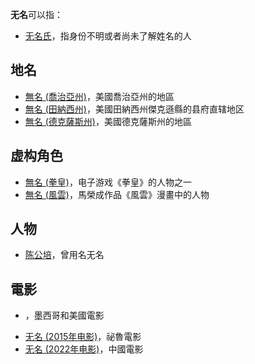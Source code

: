 {{not|No Name}}
'''无名'''可以指：
* [[无名氏|无名氏]]，指身份不明或者尚未了解姓名的人

== 地名 ==
* [[無名_(喬治亞州)|無名 (喬治亞州)]]，美國喬治亞州的地區
* [[無名_(田納西州)|無名 (田納西州)]]，美國田納西州傑克遜縣的县府直辖地区
* [[無名_(德克薩斯州)|無名 (德克薩斯州)]]，美國德克薩斯州的地區

== 虚构角色 ==
* [[無名_(拳皇)|無名 (拳皇)]]，电子游戏《拳皇》的人物之一
* [[無名_(風雲)|無名 (風雲)]]，馬榮成作品《風雲》漫畫中的人物

== 人物 ==
* [[陈公培|陈公培]]，曾用名无名

== 電影 ==
* {{le|无名 (2009年电影)|Sin nombre (2009 film)}}，墨西哥和美國電影
* [[无名_(2015年电影)|无名 (2015年电影)]]，祕魯電影
* [[无名_(2022年电影)|无名 (2022年电影)]]，中國電影

{{disambig|CAT=二字消歧义}}
